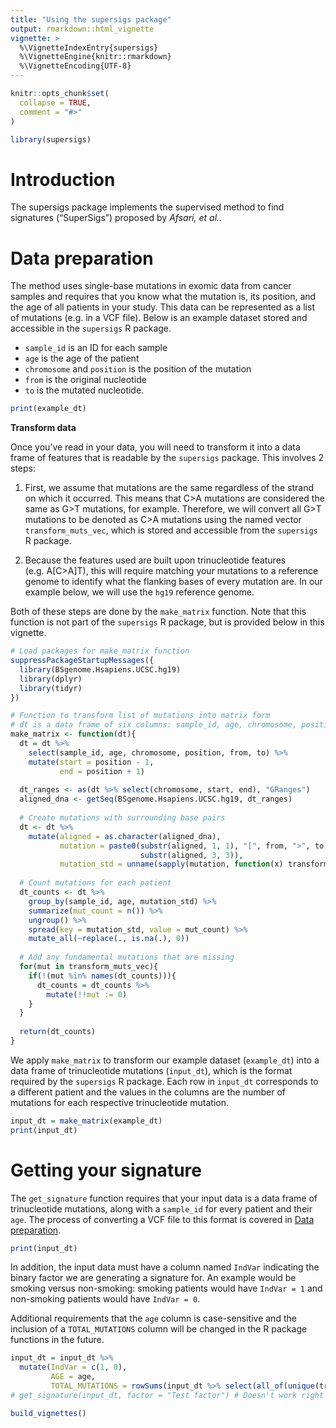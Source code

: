 ```yaml
---
title: "Using the supersigs package"
output: rmarkdown::html_vignette
vignette: >
  %\VignetteIndexEntry{supersigs}
  %\VignetteEngine{knitr::rmarkdown}
  %\VignetteEncoding{UTF-8}
---
```


```r
knitr::opts_chunk$set(
  collapse = TRUE,
  comment = "#>"
)
```

```r
library(supersigs)
```

# Introduction

The supersigs package implements the supervised method to find signatures ("SuperSigs") proposed by *Afsari, et al.*. 

# Data preparation

The method uses single-base mutations in exomic data from cancer samples and requires that you know what the mutation is, its position, and the age of all patients in your study. This data can be represented as a list of mutations (e.g. in a VCF file). Below is an example dataset stored and accessible in the `supersigs` R package.

* `sample_id` is an ID for each sample
* `age` is the age of the patient
* `chromosome` and `position` is the position of the mutation
* `from` is the original nucleotide
* `to` is the mutated nucleotide. 

```r
print(example_dt)
```

**Transform data**

Once you've read in your data, you will need to transform it into a data frame of features that is readable by the `supersigs` package. This involves 2 steps:

1. First, we assume that mutations are the same regardless of the strand on which it occurred. This means that C>A mutations are considered the same as G>T mutations, for example. Therefore, we will convert all G>T mutations to be denoted as C>A mutations using the named vector `transform_muts_vec`, which is stored and accessible from the `supersigs` R package.

2. Because the features used are built upon trinucleotide features (e.g. A[C>A]T), this will require matching your mutations to a reference genome to identify what the flanking bases of every mutation are. In our example below, we will use the `hg19` reference genome.

Both of these steps are done by the `make_matrix` function. Note that this function is not part of the `supersigs` R package, but is provided below in this vignette.

```r
# Load packages for make_matrix function
suppressPackageStartupMessages({
  library(BSgenome.Hsapiens.UCSC.hg19)
  library(dplyr)
  library(tidyr)
})
```

```r
# Function to transform list of mutations into matrix form
# dt is a data frame of six columns: sample_id, age, chromosome, position, from, and to
make_matrix <- function(dt){
  dt = dt %>%
    select(sample_id, age, chromosome, position, from, to) %>%
    mutate(start = position - 1,
           end = position + 1)
  
  dt_ranges <- as(dt %>% select(chromosome, start, end), "GRanges")
  aligned_dna <- getSeq(BSgenome.Hsapiens.UCSC.hg19, dt_ranges)
  
  # Create mutations with surrounding base pairs
  dt <- dt %>%
    mutate(aligned = as.character(aligned_dna),
           mutation = paste0(substr(aligned, 1, 1), "[", from, ">", to, "]",
                             substr(aligned, 3, 3)),
           mutation_std = unname(sapply(mutation, function(x) transform_muts_vec[[x]])))
  
  # Count mutations for each patient
  dt_counts <- dt %>%
    group_by(sample_id, age, mutation_std) %>%
    summarize(mut_count = n()) %>%
    ungroup() %>%
    spread(key = mutation_std, value = mut_count) %>%
    mutate_all(~replace(., is.na(.), 0))
  
  # Add any fundamental mutations that are missing
  for(mut in transform_muts_vec){
    if(!(mut %in% names(dt_counts))){
      dt_counts = dt_counts %>%
        mutate(!!mut := 0)
    }
  }
  
  return(dt_counts)
}
```

We apply `make_matrix` to transform our example dataset (`example_dt`) into a data frame of trinucleotide mutations (`input_dt`), which is the format required by the `supersigs` R package. Each row in `input_dt` corresponds to a different patient and the values in the columns are the number of mutations for each respective trinucleotide mutation.

```r
input_dt = make_matrix(example_dt)
print(input_dt)
```

# Getting your signature

The `get_signature` function requires that your input data is a data frame of trinucleotide mutations, along with a `sample_id` for every patient and their `age`. The process of converting a VCF file to this format is covered in [Data preparation].

```r
print(input_dt)
```

In addition, the input data must have a column named `IndVar` indicating the binary factor we are generating a signature for. An example would be smoking versus non-smoking: smoking patients would have `IndVar = 1` and non-smoking patients would have `IndVar = 0`.

Additional requirements that the `age` column is case-sensitive and the inclusion of a `TOTAL_MUTATIONS` column will be changed in the R package functions in the future.

```r
input_dt = input_dt %>%
  mutate(IndVar = c(1, 0),
         AGE = age,
         TOTAL_MUTATIONS = rowSums(input_dt %>% select(all_of(unique(transform_muts_vec)))))
# get_signature(input_dt, factor = "Test factor") # Doesn't work right now, likely because input_dt has too few samples
```

```r
build_vignettes()
```


